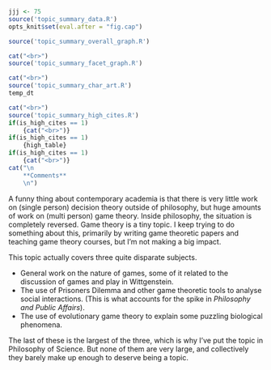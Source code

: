 ```r
jjj <- 75
source('topic_summary_data.R')
opts_knit$set(eval.after = "fig.cap")
```

```r
source('topic_summary_overall_graph.R')
```

```r
cat("<br>")
source('topic_summary_facet_graph.R')
```

```r
cat("<br>")
source('topic_summary_char_art.R')
temp_dt
```

```r
cat("<br>")
source('topic_summary_high_cites.R')
if(is_high_cites == 1)
	{cat("<br>")}
if(is_high_cites == 1)
	{high_table}
if(is_high_cites == 1)
	{cat("<br>")}
cat("\n
	**Comments**
	\n")
```

A funny thing about contemporary academia is that there is very little work on (single person) decision theory outside of philosophy, but huge amounts of work on (multi person) game theory. Inside philosophy, the situation is completely reversed. Game theory is a tiny topic. I keep trying to do something about this, primarily by writing game theoretic papers and teaching game theory courses, but I'm not making a big impact.

This topic actually covers three quite disparate subjects.

- General work on the nature of games, some of it related to the discussion of games and play in Wittgenstein.
- The use of Prisoners Dilemma and other game theoretic tools to analyse social interactions. (This is what accounts for the spike in _Philosophy and Public Affairs_).
- The use of evolutionary game theory to explain some puzzling biological phenomena.

The last of these is the largest of the three, which is why I've put the topic in Philosophy of Science. But none of them are very large, and collectively they barely make up enough to deserve being a topic.